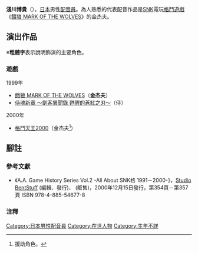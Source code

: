 {{multiple issues|
{{refimprove|time=2016-11-07T09:01:21+00:00}}
{{overly detailed|time=2016-11-07T09:01:21+00:00}}
{{primarysources|time=2016-11-07T09:01:21+00:00}}
}}
{{配音員
|姓名= 淺川博貴
|圖片= 
|尺寸= 
|替代= 
|簡介= 
|本名= 
|外文名= 浅川 博貴
|外文= ja
|羅馬拼音= 
|英文名= 
|暱稱= 
|藝名= 
|國籍= 
|籍貫= 
|出生地= 
|出身地= {{JPN}}
|死歿地= 
|出生名= 
|生年= 
|生月= 
|生日= 
|歿年= 
|歿月= 
|歿日= 
|血型= 
|配演語言= 
|教育程度= 
|母校= 
|所屬= 
|宗教信仰= 
|配偶= 
|活躍年代= 
|出道作= 
|代表作= '''遊戲'''<br />金杰夫（[[餓狼－群狼之證|餓狼 MARK OF THE WOLVES]]）
|網站= 
|其他= 
|module= {{japanese|embed=yes|浅川 博貴|あさかわ ひろき|Asakawa Hiroki}}
}}
'''淺川博貴'''（{{lang-ja|浅川 博貴}}），[[日本|日本]]男性[[配音員|配音員]]。為人熟悉的代表配音作品是[[SNK_Playmore|SNK]]電玩[[格鬥遊戲|格鬥遊戲]]《[[餓狼－群狼之證|餓狼 MARK OF THE WOLVES]]》的金杰夫。

== 演出作品 ==
※'''粗體字'''表示說明飾演的主要角色。
=== 遊戲 ===
; 1999年
* [[餓狼－群狼之證|餓狼 MARK OF THE WOLVES]]（'''金杰夫'''）
* [[侍魂系列|侍魂新章 ～劍客異聞錄 甦醒的蒼紅之刃～]]（{{lang|ja|お}}侍）
; 2000年
* [[拳皇系列|格鬥天王2000]]（金杰夫<ref>援助角色。</ref>）

== 腳註 ==
=== 參考文獻 ===
* 《A.A. Game History Series Vol.2 -All About SNK{{lang|ja|対戦}}格{{lang|ja|闘ゲーム}} 1991－2000-》，[[Studio_BentStuff|Studio BentStuff]] (編輯、發行)、{{link-ja|電波新聞社|電波新聞社}} (販售)，2000年12月15日發行，第354頁－第357頁 ISBN 978-4-885-54677-8
=== 注釋 ===
{{reflist}}
{{Voice-stub}}
{{DEFAULTSORT:Asakawa Hiroki}}
[[Category:日本男性配音員|Category:日本男性配音員]]
[[Category:在世人物|Category:在世人物]]
[[Category:生年不詳|Category:生年不詳]]